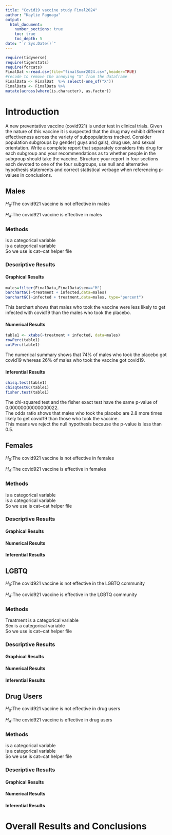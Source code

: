 ```yaml
---
title: "Covid19 vaccine study Final2024"
author: "Kaylie Fagoaga"
output: 
  html_document:
    number_sections: true
    toc: true
    toc_depth: 5
date: "`r Sys.Date()`" 
---
```


```r
require(tidyverse)
require(tigerstats)
require(forcats)
FinalDat <-read.csv(file="finalSumr2024.csv",header=TRUE)
#recode to remove the annoying "X" from the dataframe
FinalData <- FinalDat  %>% select(-one_of("X"))
FinalData <- FinalData %>%
mutate(across(where(is.character), as.factor))
```

# Introduction
A new  preventative vaccine (covid921) is under test in clinical trials. Given the nature of this vaccine it is suspected that the drug may exhibit different effectiveness across the variety of subpopulations tracked. Consider population subgroups by gender( guys and gals), drug use, and sexual orientation. Write a complete report that separately considers this drug for each subgroup and your recommendations as to whether people in the subgroup should take the vaccine. Structure your report in four sections each devoted to one of the four subgroups, use null and alternative hypothesis statements and correct statistical verbage when referencing p-values in conclusions.

##  Males
$H_0$:The covid921 vaccine is not effective in males 

$H_A$:The covid921 vaccine is effective in males 

###  Methods
is a categorical variable   
is a categorical variable   
So we use is cat~cat helper file   
 
### Descriptive Results 


#### Graphical Results
```r
males=filter(FinalData,FinalData$sex=="M")
barchartGC(~treatment + infected,data=males)
barchartGC(~infected + treatment,data=males, type="percent")

```

This barchart shows that males who took the vaccine were less likely to get infected with covid19 than the males who took the placebo.   


#### Numerical Results
```r
table1 <- xtabs(~treatment + infected, data=males)
rowPerc(table1)
colPerc(table1)
```

The numerical summary shows that 74% of males who took the placebo got covid19 whereas 26% of males who took the vaccine got covid19.   

#### Inferential Results
```r
chisq.test(table1)
chisqtestGC(table1)
fisher.test(table1)
```

The chi-squared test and the fisher exact test have the same p-value of 0.00000000000000022.  
The odds ratio shows that males who took the placebo are 2.8 more times likely to get covid19 than those who took the vaccine.    
This means we reject the null hypothesis because the p-value is less than 0.5.  


## Females
$H_0$:The covid921 vaccine is not effective in females 

$H_A$:The covid921 vaccine is effective in females

###  Methods
is a categorical variable   
is a categorical variable   
So we use is cat~cat helper file   

### Descriptive Results 


#### Graphical Results


#### Numerical Results


#### Inferential Results


## LGBTQ
$H_0$:The covid921 vaccine is not effective in the LGBTQ community 

$H_A$:The covid921 vaccine is effective in the LGBTQ community

###  Methods
Treatment is a categorical variable   
Sex is a categorical variable   
So we use is cat~cat helper file   
 
### Descriptive Results 


#### Graphical Results


#### Numerical Results


#### Inferential Results


## Drug Users
$H_0$:The covid921 vaccine is not effective in drug users 

$H_A$:The covid921 vaccine is effective in drug users  

### Methods
is a categorical variable   
is a categorical variable   
So we use is cat~cat helper file   

### Descriptive Results 


#### Graphical Results


#### Numerical Results


#### Inferential Results

# Overall Results and Conclusions